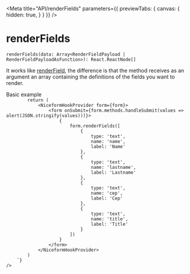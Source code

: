 
<Meta 
    title="API/renderFields" 
    parameters={{
        previewTabs: {
            canvas: {
                hidden: true,
            }
        }
    }}
/>

<style>{`
  table tr td:nth-child(2) code {max-width: 400px}
`}</style>

# renderFields
`renderFields(data: Array<RenderFieldPayload | RenderFieldPayloadAsFunction>): React.ReactNode[]`

It works like [renderField](/docs/api-renderfield--docs), the difference is that the method receives as an argument an array containing the definitions of the fields you want to render.

<div className="subheading" id='basicExample'>
    Basic example
</div>
<div className='canvas-code'>
    <div className='wrap-code center'>
        <components.BasicExample/>
    </div>
    <Source
        language='tsx'
        dark
        format={true}
        code={`
            const form = useNiceForm()

            return (
                <NiceformHookProvider form={form}>
                    <form onSubmit={form.methods.handleSubmit(values => alert(JSON.stringify(values)))}>
                        {
                            form.renderFields([
                                {
                                    type: 'text',
                                    name: 'name',
                                    label: 'Name'
                                },
                                {
                                    type: 'text',
                                    name: 'lastname',
                                    label: 'Lastname'
                                },
                                {
                                    type: 'text',
                                    name: 'cep',
                                    label: 'Cep'
                                },
                                {
                                    type: 'text',
                                    name: 'title',
                                    label: 'Title'
                                }
                            ])
                        }
                    </form>
                </NiceformHookProvider>
            )
        `}
    />
</div>